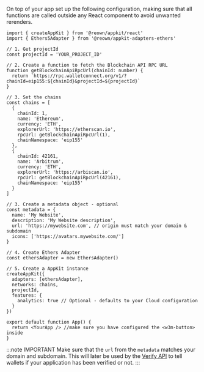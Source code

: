 
On top of your app set up the following configuration, making sure that all functions are called outside any React component to avoid unwanted rerenders.

```tsx
import { createAppKit } from '@reown/appkit/react'
import { Ethers5Adapter } from '@reown/appkit-adapters-ethers'

// 1. Get projectId
const projectId = 'YOUR_PROJECT_ID'

// 2. Create a function to fetch the Blockchain API RPC URL
function getBlockchainApiRpcUrl(chainId: number) {
  return `https://rpc.walletconnect.org/v1/?chainId=eip155:${chainId}&projectId=${projectId}`
}

// 3. Set the chains
const chains = [
  {
    chainId: 1,
    name: 'Ethereum',
    currency: 'ETH',
    explorerUrl: 'https://etherscan.io',
    rpcUrl: getBlockchainApiRpcUrl(1),
    chainNamespace: 'eip155'
  },
  {
    chainId: 42161,
    name: 'Arbitrum',
    currency: 'ETH',
    explorerUrl: 'https://arbiscan.io',
    rpcUrl: getBlockchainApiRpcUrl(42161),
    chainNamespace: 'eip155'
  }
]

// 3. Create a metadata object - optional
const metadata = {
  name: 'My Website',
  description: 'My Website description',
  url: 'https://mywebsite.com', // origin must match your domain & subdomain
  icons: ['https://avatars.mywebsite.com/']
}

// 4. Create Ethers Adapter
const ethersAdapter = new EthersAdapter()

// 5. Create a AppKit instance
createAppKit({
  adapters: [ethersAdapter],
  networks: chains,
  projectId,
  features: {
    analytics: true // Optional - defaults to your Cloud configuration
  }
})

export default function App() {
  return <YourApp /> //make sure you have configured the <w3m-button> inside
}
```

:::note IMPORTANT
Make sure that the `url` from the `metadata` matches your domain and subdomain. This will later be used by the [Verify API](../../../../cloud/verify.mdx) to tell wallets if your application has been verified or not.
:::
